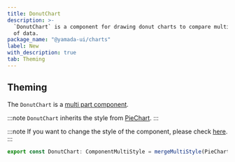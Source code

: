 ```yaml
---
title: DonutChart
description: >-
  `DonutChart` is a component for drawing donut charts to compare multiple sets
  of data.
package_name: "@yamada-ui/charts"
label: New
with_description: true
tab: Theming
---
```


## Theming

The `DonutChart` is a [multi part component](/styled-system/theming/component-styles#multi-part-components).

:::note
`DonutChart` inherits the style from [PieChart](/components/feedback/pie-chart).
:::

:::note
If you want to change the style of the component, please check [here](/styled-system/theming/customize-theme#changing-the-style-of-components).
:::

```ts
export const DonutChart: ComponentMultiStyle = mergeMultiStyle(PieChart)()
```
